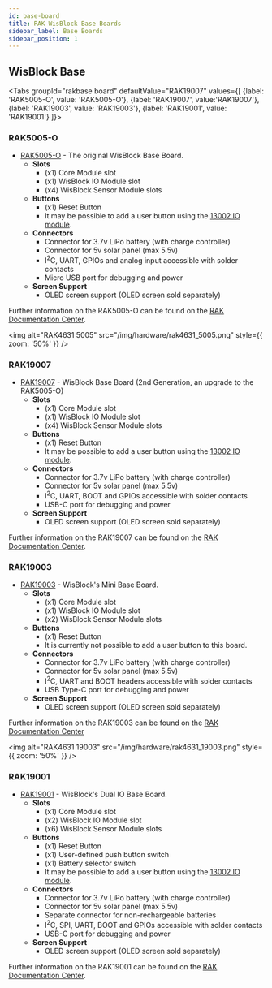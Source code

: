 ```yaml
---
id: base-board
title: RAK WisBlock Base Boards
sidebar_label: Base Boards
sidebar_position: 1
---
```



## WisBlock Base

<Tabs
groupId="rakbase board"
defaultValue="RAK19007"
values={[
{label: 'RAK5005-O', value: 'RAK5005-O'},
{label: 'RAK19007', value:'RAK19007'},
{label: 'RAK19003', value: 'RAK19003'},
{label: 'RAK19001', value: 'RAK19001'}
]}>
<TabItem value="RAK5005-O">

### RAK5005-O

- [RAK5005-O](https://store.rakwireless.com/products/rak5005-o-base-board) - The original WisBlock Base Board.
  - **Slots**
    - (x1) Core Module slot
    - (x1) WisBlock IO Module slot
    - (x4) WisBlock Sensor Module slots
  - **Buttons**
    - (x1) Reset Button
    - It may be possible to add a user button using the [13002 IO module](https://store.rakwireless.com/collections/wisblock-interface/products/adapter-module-rak13002).
  - **Connectors**
    - Connector for 3.7v LiPo battery (with charge controller)
    - Connector for 5v solar panel (max 5.5v)
    - I<sup>2</sup>C, UART, GPIOs and analog input accessible with solder contacts
    - Micro USB port for debugging and power
  - **Screen Support**
    - OLED screen support (OLED screen sold separately)


Further information on the RAK5005-O can be found on the [RAK Documentation Center](https://docs.rakwireless.com/Product-Categories/WisBlock/RAK5005-O/Overview/#product-description).

<img
  alt="RAK4631 5005"
  src="/img/hardware/rak4631_5005.png"
  style={{ zoom: '50%' }}
/>

</TabItem>

<TabItem value="RAK19007">

### RAK19007

- [RAK19007](https://store.rakwireless.com/products/rak19007-wisblock-base-board-2nd-gen) - WisBlock Base Board (2nd Generation, an upgrade to the RAK5005-O)
  - **Slots**
    - (x1) Core Module slot
    - (x1) WisBlock IO Module slot
    - (x4) WisBlock Sensor Module slots
  - **Buttons**
    - (x1) Reset Button
    - It may be possible to add a user button using the [13002 IO module](https://store.rakwireless.com/collections/wisblock-interface/products/adapter-module-rak13002).
  - **Connectors**
    - Connector for 3.7v LiPo battery (with charge controller)
    - Connector for 5v solar panel (max 5.5v)
    - I<sup>2</sup>C, UART, BOOT and GPIOs accessible with solder contacts
    - USB-C port for debugging and power
  - **Screen Support**
    - OLED screen support (OLED screen sold separately)


Further information on the RAK19007 can be found on the [RAK Documentation Center](https://docs.rakwireless.com/Product-Categories/WisBlock/RAK19007/Overview/#product-description).


</TabItem>

<TabItem value="RAK19003">

### RAK19003

- [RAK19003](https://store.rakwireless.com/products/wisblock-base-board-rak19003) - WisBlock's Mini Base Board.
  - **Slots**
    - (x1) Core Module slot
    - (x1) WisBlock IO Module slot
    - (x2) WisBlock Sensor Module slots
  - **Buttons**
    - (x1) Reset Button
    - It is currently not possible to add a user button to this board.
  - **Connectors**
    - Connector for 3.7v LiPo battery (with charge controller)
    - Connector for 5v solar panel (max 5.5v)
    - I<sup>2</sup>C, UART and BOOT headers accessible with solder contacts
    - USB Type-C port for debugging and power
  - **Screen Support**
    - OLED screen support (OLED screen sold separately)


Further information on the RAK19003 can be found on the [RAK Documentation Center](https://docs.rakwireless.com/Product-Categories/WisBlock/RAK19003/Overview/#product-description)

<img
  alt="RAK4631 19003"
  src="/img/hardware/rak4631_19003.png"
  style={{ zoom: '50%' }}
/>

</TabItem>
<TabItem value="RAK19001">

### RAK19001

- [RAK19001](https://store.rakwireless.com/products/rak19001-wisblock-dual-io-base-board) - WisBlock's Dual IO Base Board.
  - **Slots**
    - (x1) Core Module slot
    - (x2) WisBlock IO Module slot
    - (x6) WisBlock Sensor Module slots
  - **Buttons**
    - (x1) Reset Button
    - (x1) User-defined push button switch
    - (x1) Battery selector switch
    - It may be possible to add a user button using the [13002 IO module](https://store.rakwireless.com/collections/wisblock-interface/products/adapter-module-rak13002).
  - **Connectors**
    - Connector for 3.7v LiPo battery (with charge controller)
    - Connector for 5v solar panel (max 5.5v)
    - Separate connector for non-rechargeable batteries
    - I<sup>2</sup>C, SPI, UART, BOOT and GPIOs accessible with solder contacts
    - USB-C port for debugging and power
  - **Screen Support**
    - OLED screen support (OLED screen sold separately)


Further information on the RAK19001 can be found on the [RAK Documentation Center](https://docs.rakwireless.com/Product-Categories/WisBlock/RAK19001/Overview/#product-description).

</TabItem>
</Tabs>

